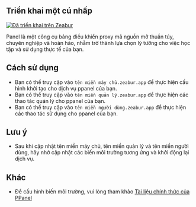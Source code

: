 ## Triển khai một cú nhấp

[![Đã triển khai trên Zeabur](https://zeabur.com/deployed-on-zeabur-dark.svg)](https://zeabur.com/templates/IBPWWW?referralCode=PPanelGroup&utm_source=PPanelGroup&utm_campaign=oss)

Panel là một công cụ bảng điều khiển proxy mã nguồn mở thuần túy, chuyên nghiệp và hoàn hảo, nhằm trở thành lựa chọn lý tưởng cho việc học tập và sử dụng thực tế của bạn.

## Cách sử dụng

- Bạn có thể truy cập vào `tên miền máy chủ.zeabur.app` để thực hiện cấu hình khởi tạo cho dịch vụ ppanel của bạn.
- Bạn có thể truy cập vào `tên miền quản lý.zeabur.app` để thực hiện các thao tác quản lý cho ppanel của bạn.
- Bạn có thể truy cập vào `tên miền người dùng.zeabur.app` để thực hiện các thao tác sử dụng cho ppanel của bạn.

## Lưu ý

- Sau khi cập nhật tên miền máy chủ, tên miền quản lý và tên miền người dùng, hãy nhớ cập nhật các biến môi trường tương ứng và khởi động lại dịch vụ.

## Khác

- Để cấu hình biến môi trường, vui lòng tham khảo [Tài liệu chính thức của PPanel](https://ppanel.dev/)


<Giscus />
